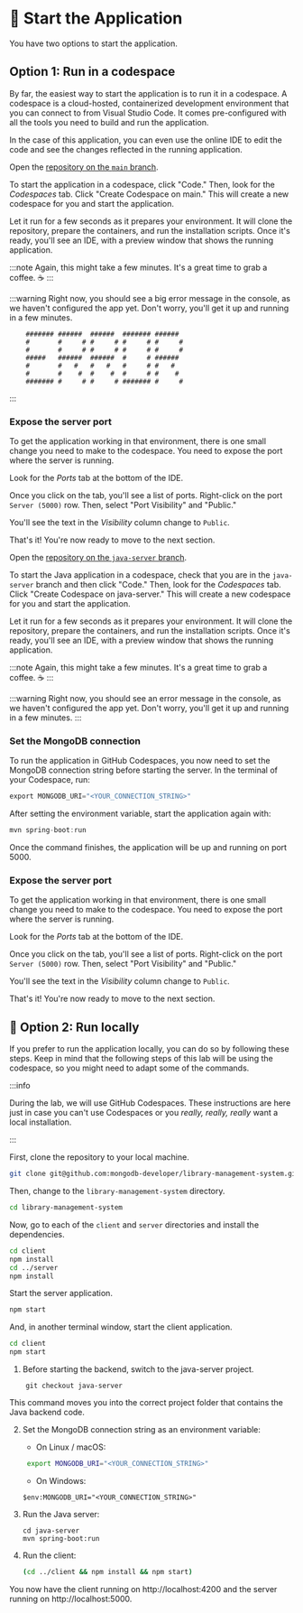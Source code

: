 
# 👐 Start the Application

You have two options to start the application.

## Option 1: Run in a codespace

By far, the easiest way to start the application is to run it in a codespace. A codespace is a cloud-hosted, containerized development environment that you can connect to from Visual Studio Code. It comes pre-configured with all the tools you need to build and run the application.

In the case of this application, you can even use the online IDE to edit the code and see the changes reflected in the running application.

<Tabs groupId="server">
<TabItem value="node" label="🚀 NodeJS/Express">

Open the [repository on the `main` branch](https://github.com/mongodb-developer/library-management-system).

To start the application in a codespace, click "Code." Then, look for the *Codespaces* tab. Click "Create Codespace on main." This will create a new codespace for you and start the application.

<Screenshot url="https://github.com/mongodb-developer/library-management-system" src="img/screenshots/50-demo-app/2-start-app/1-codespace.png" alt="Create codespace button" />

Let it run for a few seconds as it prepares your environment. It will clone the repository, prepare the containers, and run the installation scripts. Once it's ready, you'll see an IDE, with a preview window that shows the running application.

:::note
Again, this might take a few minutes. It's a great time to grab a coffee. ☕️
:::

<Screenshot url="https://github.com/mongodb-developer/library-management-system" src="img/screenshots/50-demo-app/2-start-app/2-codespace.png" alt="The codespace" />

:::warning
Right now, you should see a big error message in the console, as we haven't configured the app yet. Don't worry, you'll get it up and running in a few minutes.

```
    ####### ######  ######  ####### ######
    #       #     # #     # #     # #     #
    #       #     # #     # #     # #     #
    #####   ######  ######  #     # ######
    #       #   #   #   #   #     # #   #
    #       #    #  #    #  #     # #    #
    ####### #     # #     # ####### #     #
```
:::

### Expose the server port

To get the application working in that environment, there is one small change you need to make to the codespace. You need to expose the port where the server is running.

Look for the *Ports* tab at the bottom of the IDE.

<Screenshot url="https://github.com/mongodb-developer/library-management-system" src="img/screenshots/50-demo-app/2-start-app/3-ports.png" alt="The Ports tab" />

Once you click on the tab, you'll see a list of ports. Right-click on the port `Server (5000)` row. Then, select "Port Visibility" and "Public."

<Screenshot url="https://github.com/mongodb-developer/library-management-system" src="img/screenshots/50-demo-app/2-start-app/4-port-visibility.png" alt="The Port Visibility menu" />

You'll see the text in the *Visibility* column change to `Public`.

That's it! You're now ready to move to the next section.


</TabItem>

<TabItem value="java" label="☕️ Java Spring Boot">

Open the [repository on the `java-server` branch](https://github.com/mongodb-developer/library-management-system/tree/java-server).

To start the Java application in a codespace, check that you are in the `java-server` branch and then click "Code." Then, look for the *Codespaces* tab. Click "Create Codespace on java-server." This will create a new codespace for you and start the application.

<Screenshot url="https://github.com/mongodb-developer/library-management-system/tree/java-server" src="img/screenshots/50-demo-app/2-start-app/1-codespace-java.png" alt="Create codespace button" />


Let it run for a few seconds as it prepares your environment. It will clone the repository, prepare the containers, and run the installation scripts. Once it's ready, you'll see an IDE, with a preview window that shows the running application.

:::note
Again, this might take a few minutes. It's a great time to grab a coffee. ☕️
:::

<Screenshot url="https://github.com/mongodb-developer/library-management-system" src="img/screenshots/50-demo-app/2-start-app/2-codespace-java.png" alt="The codespace" />

:::warning
Right now, you should see an error message in the console, as we haven't configured the app yet. Don't worry, you'll get it up and running in a few minutes.
:::

### Set the MongoDB connection
To run the application in GitHub Codespaces, you now need to set the MongoDB connection string before starting the server.
In the terminal of your Codespace, run:
```Java
export MONGODB_URI="<YOUR_CONNECTION_STRING>"
```
After setting the environment variable, start the application again with:
```Java
mvn spring-boot:run
```

<Screenshot url="https://github.com/mongodb-developer/library-management-system" src="img/screenshots/50-demo-app/2-start-app/5-set-environments.png" alt="Set environment variable" />
Once the command finishes, the application will be up and running on port 5000.

<Screenshot url="https://github.com/mongodb-developer/library-management-system" src="img/screenshots/50-demo-app/2-start-app/6-app-started.png" alt="App is started on port 5000" />

### Expose the server port

To get the application working in that environment, there is one small change you need to make to the codespace. You need to expose the port where the server is running.

Look for the *Ports* tab at the bottom of the IDE.

<Screenshot url="https://github.com/mongodb-developer/library-management-system" src="img/screenshots/50-demo-app/2-start-app/3-ports.png" alt="The Ports tab" />

Once you click on the tab, you'll see a list of ports. Right-click on the port `Server (5000)` row. Then, select "Port Visibility" and "Public."

<Screenshot url="https://github.com/mongodb-developer/library-management-system" src="img/screenshots/50-demo-app/2-start-app/4-port-visibility.png" alt="The Port Visibility menu" />

You'll see the text in the *Visibility* column change to `Public`.

That's it! You're now ready to move to the next section.


</TabItem>
</Tabs>

## 🦸 Option 2: Run locally

If you prefer to run the application locally, you can do so by following these steps. Keep in mind that the following steps of this lab will be using the codespace, so you might need to adapt some of the commands.

:::info

During the lab, we will use GitHub Codespaces. These instructions are here just in case you can't use Codespaces or you _really, really, really_ want a local installation.

:::

First, clone the repository to your local machine.

```bash
git clone git@github.com:mongodb-developer/library-management-system.git
```

Then, change to the `library-management-system` directory.

```bash
cd library-management-system
```

<Tabs groupId="server">
<TabItem value="node" label="🚀 NodeJS/Express">

Now, go to each of the `client` and `server` directories and install the dependencies.

```bash
cd client
npm install
cd ../server
npm install
```

Start the server application.

```bash
npm start
```

And, in another terminal window, start the client application.

```bash
cd client
npm start
```

</TabItem>

<TabItem value="java" label="☕️ Java Spring Boot">

1. Before starting the backend, switch to the java-server project.
```
    git checkout java-server
```
This command moves you into the correct project folder that contains the Java backend code.

2. Set the MongoDB connection string as an environment variable:
   - On Linux / macOS:
   ```bash
    export MONGODB_URI="<YOUR_CONNECTION_STRING>"
    ````

    - On Windows:
    ```
    $env:MONGODB_URI="<YOUR_CONNECTION_STRING>"
    ```

3. Run the Java server:
    ```
    cd java-server
    mvn spring-boot:run
    ```

4. Run the client:
    ```bash    
    (cd ../client && npm install && npm start)
    ```

</TabItem>
</Tabs>

You now have the client running on http://localhost:4200 and the server running on http://localhost:5000.
